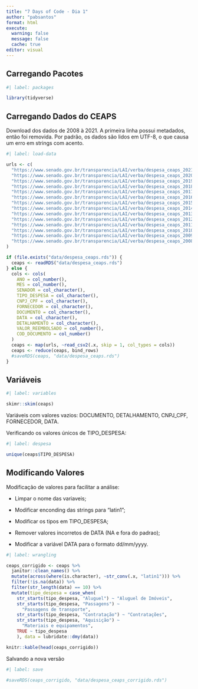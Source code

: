 ```yaml
---
title: "7 Days of Code - Dia 1"
author: "pabsantos"
format: html
execute: 
  warning: false
  message: false
  cache: true
editor: visual
---
```


## Carregando Pacotes

```r
#| label: packages

library(tidyverse)
```

## Carregando Dados do CEAPS

Download dos dados de 2008 à 2021. A primeira linha possui metadados, então foi removida. Por padrão, os dados são lidos em UTF-8, o que causa um erro em strings com acento.

```r
#| label: load-data

urls <- c(
  "https://www.senado.gov.br/transparencia/LAI/verba/despesa_ceaps_2021.csv",
  "https://www.senado.gov.br/transparencia/LAI/verba/despesa_ceaps_2020.csv",
  "https://www.senado.gov.br/transparencia/LAI/verba/despesa_ceaps_2019.csv",
  "https://www.senado.gov.br/transparencia/LAI/verba/despesa_ceaps_2018.csv",
  "https://www.senado.gov.br/transparencia/LAI/verba/despesa_ceaps_2017.csv",
  "https://www.senado.gov.br/transparencia/LAI/verba/despesa_ceaps_2016.csv",
  "https://www.senado.gov.br/transparencia/LAI/verba/despesa_ceaps_2015.csv",
  "https://www.senado.gov.br/transparencia/LAI/verba/despesa_ceaps_2014.csv",
  "https://www.senado.gov.br/transparencia/LAI/verba/despesa_ceaps_2013.csv",
  "https://www.senado.gov.br/transparencia/LAI/verba/despesa_ceaps_2012.csv",
  "https://www.senado.gov.br/transparencia/LAI/verba/despesa_ceaps_2011.csv",
  "https://www.senado.gov.br/transparencia/LAI/verba/despesa_ceaps_2010.csv",
  "https://www.senado.gov.br/transparencia/LAI/verba/despesa_ceaps_2009.csv",
  "https://www.senado.gov.br/transparencia/LAI/verba/despesa_ceaps_2008.csv"
)

if (file.exists("data/despesa_ceaps.rds")) {
  ceaps <- readRDS("data/despesa_ceaps.rds")
} else {
  cols <- cols(
    ANO = col_number(),
    MES = col_number(),
    SENADOR = col_character(),
    TIPO_DESPESA = col_character(),
    CNPJ_CPF = col_character(),
    FORNECEDOR = col_character(),
    DOCUMENTO = col_character(),
    DATA = col_character(),
    DETALHAMENTO = col_character(),
    VALOR_REEMBOLSADO = col_number(),
    COD_DOCUMENTO = col_number()
  )
  ceaps <- map(urls, ~read_csv2(.x, skip = 1, col_types = cols))
  ceaps <- reduce(ceaps, bind_rows)
  #saveRDS(ceaps, "data/despesa_ceaps.rds")
}
```

## Variáveis

```r
#| label: variables

skimr::skim(ceaps)
```

Variáveis com valores vazios: DOCUMENTO, DETALHAMENTO, CNPJ_CPF, FORNECEDOR, DATA.

Verificando os valores únicos de TIPO_DESPESA:

```r
#| label: despesa

unique(ceaps$TIPO_DESPESA)
```

## Modificando Valores

Modificação de valores para facilitar a análise:

-   Limpar o nome das variaveis;

<!-- -->

-   Modificar enconding das strings para "latin1";

<!-- -->

-   Modificar os tipos em TIPO_DESPESA;

-   Remover valores incorretos de DATA (NA e fora do padrao);

-   Modificar a variável DATA para o formato dd/mm/yyyy.

```r
#| label: wrangling

ceaps_corrigido <- ceaps %>% 
  janitor::clean_names() %>% 
  mutate(across(where(is.character), ~str_conv(.x, "latin1"))) %>%
  filter(!is.na(data)) %>% 
  filter(str_length(data) == 10) %>% 
  mutate(tipo_despesa = case_when(
    str_starts(tipo_despesa, "Aluguel") ~ "Aluguel de Imóveis",
    str_starts(tipo_despesa, "Passagens") ~ 
      "Passagens de transporte",
    str_starts(tipo_despesa, "Contratação") ~ "Contratações",
    str_starts(tipo_despesa, "Aquisição") ~ 
      "Materiais e equipamentos",
    TRUE ~ tipo_despesa
    ), data = lubridate::dmy(data))

knitr::kable(head(ceaps_corrigido))
```

Salvando a nova versão

```r
#| label: save

#saveRDS(ceaps_corrigido, "data/despesa_ceaps_corrigido.rds")
```
